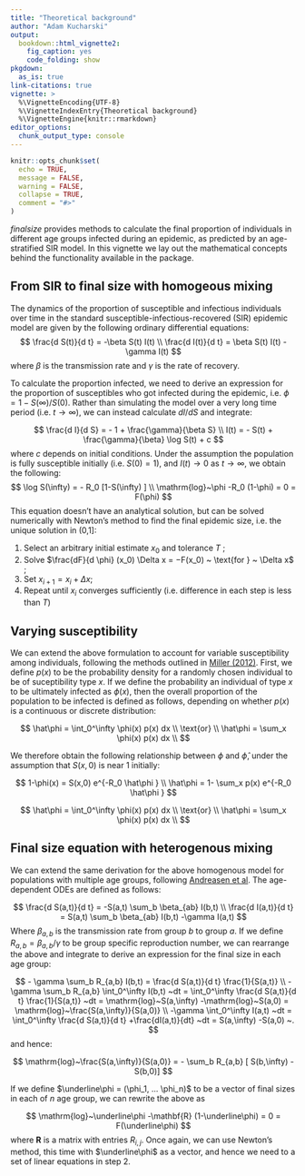 ```yaml
---
title: "Theoretical background"
author: "Adam Kucharski"
output:
  bookdown::html_vignette2:
    fig_caption: yes
    code_folding: show
pkgdown:
  as_is: true
link-citations: true
vignette: >
  %\VignetteEncoding{UTF-8}
  %\VignetteIndexEntry{Theoretical background}
  %\VignetteEngine{knitr::rmarkdown}
editor_options:
  chunk_output_type: console
---
```


```r
knitr::opts_chunk$set(
  echo = TRUE,
  message = FALSE,
  warning = FALSE,
  collapse = TRUE,
  comment = "#>"
)
```

_finalsize_ provides methods to calculate the final proportion of individuals in different age groups infected during an epidemic, as predicted by an age-stratified SIR model. In this vignette we lay out the mathematical concepts behind the functionality available in the package.

## From SIR to final size with homogeous mixing

The dynamics of the proportion of susceptible and infectious individuals over time in the standard susceptible-infectious-recovered (SIR) epidemic model are given by the following ordinary differential equations:
$$
\frac{d S(t)}{d t} = -\beta S(t) I(t) \\
\frac{d I(t)}{d t}  =  \beta S(t) I(t) -\gamma I(t)
$$
where $\beta$ is the transmission rate and $\gamma$ is the rate of recovery.

To calculate the proportion infected, we need to derive an expression for the proportion of susceptibles who got infected during the epidemic, i.e. $\phi = 1- S(\infty)/S(0)$. Rather than simulating the model over a very long time period (i.e. $t \rightarrow \infty$), we can instead calculate $dI/dS$ and integrate:

$$
\frac{d I}{d S} = - 1 + \frac{\gamma}{\beta S} \\
I(t) = - S(t) + \frac{\gamma}{\beta} \log S(t) + c
$$
where $c$ depends on initial conditions. Under the assumption the population is fully susceptible initially (i.e. $S(0)=1$), and $I(t) \rightarrow 0$ as $t \rightarrow \infty$, we obtain the following:
$$
\log S(\infty) = - R_0 [1-S(\infty) ] \\
\mathrm{log}~\phi  -R_0 (1-\phi) = 0 = F(\phi)
$$
This equation doesn't have an analytical solution, but can be solved numerically with Newton’s method to find the final epidemic size, i.e. the unique solution in (0,1]:

1. Select an arbitrary initial estimate $x_0$ and tolerance $T$ ;
2. Solve $\frac{dF}{d \phi} (x_0) \Delta x = −F(x_0) ~ \text{for } ~ \Delta x$ ;
3. Set $x_{i+1} = x_i + \Delta x$;
4. Repeat until $x_i$ converges sufficiently (i.e. difference in each step is less than $T$)

## Varying susceptibility

We can extend the above formulation to account for variable susceptibility among individuals, following the methods outlined in [Miller (2012)](https://www.ncbi.nlm.nih.gov/pmc/articles/PMC3506030/). First, we define $p(x)$ to be the probability density for a randomly chosen individual to be of suceptibility type $x$. If we define the probability an individual of type $x$ to be ultimately infected as $\phi(x)$, then the overall proportion of the population to be infected is defined as follows, depending on whether $p(x)$ is a continuous or discrete distribution:

$$
\hat\phi = \int_0^\infty \phi(x) p(x) dx \\
\text{or} \\
\hat\phi = \sum_x \phi(x) p(x) dx \\
$$

We therefore obtain the following relationship between $\phi$ and $\hat\phi$, under the assumption that $S(x,0)$ is near 1 initially:

$$
1-\phi(x) = S(x,0) e^{-R_0 \hat\phi } \\
\hat\phi = 1- \sum_x p(x) e^{-R_0 \hat\phi }  
$$

$$
\hat\phi = \int_0^\infty \phi(x) p(x) dx \\
\text{or} \\
\hat\phi = \sum_x \phi(x) p(x) dx \\
$$

## Final size equation with heterogenous mixing

We can extend the same derivation for the above homogenous model for populations with multiple age groups, following [Andreasen et al](about:blank). The age-dependent ODEs are defined as follows:

$$
\frac{d S(a,t)}{d t} = -S(a,t) \sum_b \beta_{ab} I(b,t) \\
\frac{d I(a,t)}{d t}  =  S(a,t) \sum_b \beta_{ab} I(b,t) -\gamma I(a,t)
$$
Where $\beta_{a,b}$ is the transmission rate from group $b$ to group $a$. If we define $R_{a,b} =\beta_{a,b}/\gamma$ to be group specific reproduction number, we can rearrange the above and integrate to derive an expression for the final size in each age group:

$$
- \gamma \sum_b R_{a,b} I(b,t)   = \frac{d S(a,t)}{d t} \frac{1}{S(a,t)} \\
- \gamma \sum_b R_{a,b}  \int_0^\infty I(b,t)  ~dt  = \int_0^\infty \frac{d S(a,t)}{d t} \frac{1}{S(a,t)} ~dt = \mathrm{log}~S(a,\infty) -\mathrm{log}~S(a,0) = \mathrm{log}~\frac{S(a,\infty)}{S(a,0)}  \\
 -\gamma \int_0^\infty I(a,t)  ~dt = \int_0^\infty \frac{d S(a,t)}{d t} +\frac{dI(a,t)}{dt} ~dt = S(a,\infty) -S(a,0)  ~.
$$
and hence:

$$
\mathrm{log}~\frac{S(a,\infty)}{S(a,0)}  = - \sum_b R_{a,b} [ S(b,\infty) -S(b,0)]
$$

If we define $\underline\phi = (\phi_1, ... \phi_n)$ to be a vector of final sizes in each of $n$ age group, we can rewrite the above as

$$
\mathrm{log}~\underline\phi  -\mathbf{R} (1-\underline\phi) = 0 = F(\underline\phi)
$$
where $\mathbf{R}$ is a matrix with entries $R_{i,j}$. Once again, we can use Newton's method, this time with $\underline\phi$ as a vector, and hence we need to a set of linear equations in step 2.

